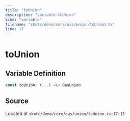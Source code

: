 ```yaml
---
title: "toUnion"
description: "variable toUnion"
kind: "variable"
filename: "skmtc/deno/core/oas/union/toUnion.ts"
line: 17
---
```


# toUnion

## Variable Definition

```typescript
const toUnion: (...) =\> OasUnion
```

## Source

Located at `skmtc/deno/core/oas/union/toUnion.ts:17:13`
